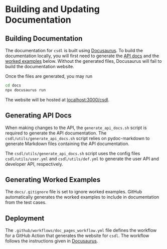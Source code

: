# Building and Updating Documentation

## Building Documentation

The documentation for `csdl` is built using
[Docusaurus](https://docusaurus.io/).
To build the documentation locally, you will first need to generate the
[API docs](#generating-api-docs) and the
[worked examples](#generating-worked-examples) below.
Without the generated files, Docusaurus will fail to build the
documentation website.

Once the files are generated, you may run

```sh
cd docs
npx docusaurus run
```

The website will be hosted at
[localhost:3000/csdl](localhost:3000/csdl).

## Generating API Docs

When making changes to the API, the `generate_api_docs.sh` script is
required to generate the API documentation.
The `csdl/utils/generate_api_docs.sh` script relies on pydoc-markdown to
generate Markdown files containing the API documentation.

The `csdl/utils/generate_api_docs.sh` script uses the config files
`csdl/utils/user.yml` and `csdl/utils/def.yml` to generate the user API
and developer API, respectively.

## Generating Worked Examples

The `docs/.gitignore` file is set to ignore worked examples.
GitHub automatically generates the worked examples to include in
documentation from the test cases.

## Deployment

The `.github/workflows/doc_pages_workflow.yml` file defines the workflow
for a GitHub Action that generates the website for `csdl`.
The workflow follows the instructions given in
[Docusaurus](https://docusaurus.io/docs/deployment#deploying-to-github-pages).
